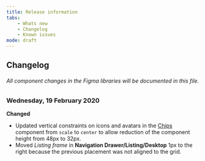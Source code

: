 ```yaml
---
title: Release information
tabs:
    - Whats new
    - Changelog
    - Known issues
mode: draft
---
```



## Changelog


###### All component changes in the Figma libraries will be documented in this file.


### Wednesday, 19 February 2020


**Changed**

* Updated vertical constraints on icons and avatars in the [Chips](https://eds.equinor.com/components/chips/) component from `scale` to `center` to allow reduction of the component height from 48px to 32px. 
* Moved *Listing frame* in **Navigation Drawer/Listing/Desktop** 1px to the right because the previous placement was not aligned to the grid. 
